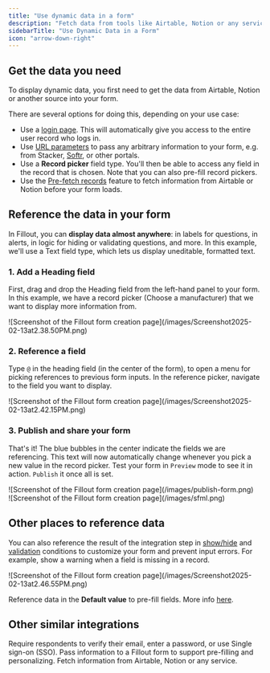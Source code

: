 ```yaml
---
title: "Use dynamic data in a form"
description: "Fetch data from tools like Airtable, Notion or any service with an API. Display dynamic content in your form and use it to hide, validate and pre-fill fields."
sidebarTitle: "Use Dynamic Data in a Form"
icon: "arrow-down-right"
---
```


## **Get the data you need**

To display dynamic data, you first need to get the data from Airtable, Notion or another source into your form.

There are several options for doing this, depending on your use case:

- Use a [login page](/help/login-page). This will automatically give you access to the entire user record who logs in.
- Use [URL parameters](/help/url-parameters) to pass any arbitrary information to your form, e.g. from Stacker, [Softr](/help/embed-fillout-softr), or other portals.
- Use a **Record picker** field type. You'll then be able to access any field in the record that is chosen. Note that you can also pre-fill record pickers.
- Use the [Pre-fetch records](/help/pre-fetch-data) feature to fetch information from Airtable or Notion before your form loads.

## **Reference the data in your form**

In Fillout, you can **display data almost anywhere**: in labels for questions, in alerts, in logic for hiding or validating questions, and more. In this example, we'll use a Text field type, which lets us display uneditable, formatted text.

### 1. Add a **Heading** field

First, drag and drop the Heading field from the left-hand panel to your form. In this example, we have a record picker (Choose a manufacturer) that we want to display more information from.

<Frame>
  ![Screenshot of the Fillout form creation page](/images/Screenshot2025-02-13at2.38.50PM.png)
</Frame>

### 2. Reference a field

Type `@` in the heading field (in the center of the form), to open a menu for picking references to previous form inputs. In the reference picker, navigate to the field you want to display.

<Frame>
  ![Screenshot of the Fillout form creation page](/images/Screenshot2025-02-13at2.42.15PM.png)
</Frame>

### 3. Publish and share your form

That's it\! The blue bubbles in the center indicate the fields we are referencing. This text will now automatically change whenever you pick a new value in the record picker. Test your form in `Preview` mode to see it in action. `Publish` it once all is set.

<Frame>
  ![Screenshot of the Fillout form creation page](/images/publish-form.png)
</Frame>

<br />

<Frame>
  ![Screenshot of the Fillout form creation page](/images/sfml.png)
</Frame>

## **Other places to reference data**

You can also reference the result of the integration step in [show/hide](/help/conditional-hiding) and [validation](/help/input-validation) conditions to customize your form and prevent input errors. For example, show a warning when a field is missing in a record.

<Frame>
  ![Screenshot of the Fillout form creation page](/images/Screenshot2025-02-13at2.46.55PM.png)
</Frame>

Reference data in the **Default value** to pre-fill fields. More info [here](/help/prefill-fields).

## **Other similar integrations**

<CardGroup cols={3}>
  <Card title="Login page" icon="key" iconType="regular" color="#FFC738" href="/help/login-page">
    Require respondents to verify their email, enter a password, or use Single sign-on (SSO).
  </Card>
  <Card title="URL Parameters" icon="brackets-curly" iconType="regular" color="#FFC738" href="/help/url-parameters">
    Pass information to a Fillout form to support pre-filling and personalizing.
  </Card>
  <Card title="Pre-fetch dynamic data" icon="arrow-turn-down-right" iconType="regular" color="#FFC738" href="/help/pre-fetch-data">
    Fetch information from Airtable, Notion or any service.
  </Card>
</CardGroup>